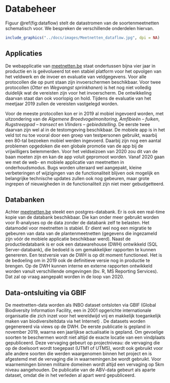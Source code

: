 # Databeheer {#h:dataontsluiting}

Figuur \@ref(fig:dataflow) stelt de datastromen van de soortenmeetnetten schematisch voor. We bespreken de verschillende onderdelen hiervan.

```r
include_graphics("../docs/images/Meetnetten_dataflow.jpg", dpi = NA)
```


## Applicaties

De webapplicatie van [meetnetten.be](https://www.meetnetten.be) staat ondertussen bijna vier jaar in productie en is geëvolueerd tot een stabiel platform voor het opvolgen van het veldwerk en de invoer en evaluatie van veldgegevens. Voor alle protocollen die op punt staan zijn invoerschermen beschikbaar. Voor twee protocollen (*Otter* en *Wegvangst sprinkhanen*) is het nog niet volledig duidelijk wat de vereisten zijn voor het invoerscherm. De ontwikkeling daarvan staat dan ook voorlopig on hold. Tijdens de evaluatie van het meetjaar 2019 zullen de vereisten vastgelegd worden. 

Voor de meeste protocollen kon er in 2019 al mobiel ingevoerd worden, met uitzondering van de *Algemene Broedvogelmonitoring*, *Amfibieën – fuiken*, *Rugstreeppad – transect* en *Vlinders – gebiedstelling*. De eerste twee daarvan zijn wel al in de testomgeving beschikbaar. De mobiele app is in het veld tot nu toe vooral door een groep van testpersonen gebruikt, waarbij een 80-tal bezoeken mobiel werden ingevoerd. Daarbij zijn nog een aantal problemen opgedoken die een globale promotie van de app bij de vrijwilligers belemmerden. Voor het veldseizoen van 2020 zou dit van de baan moeten zijn en kan de app voluit gepromoot worden. 
Vanaf 2020 gaan we met de web- en mobiele applicatie van meetnetten in onderhoudsmodus. Bugs worden uiteraard wel aangepakt, kleine verbeteringen of wijzigingen van de functionaliteit blijven ook mogelijk en belangrijke technische updates zullen ook nog gebeuren, maar grote ingrepen of nieuwigheden in de functionaliteit zijn niet meer gebudgetteerd.

## Databanken

Achter [meetnetten.be](https://www.meetnetten.be) steekt een postgres-databank. Er is ook een real-time kopie van de databank beschikbaar. Die kan onder meer gebruikt worden voor R-analyses op de data zonder de databank zelf te belasten. Het datamodel voor meetnetten is stabiel. Er dient wel nog een migratie te gebeuren van data van de plantenmeetnetten (gegevens die ingezameld zijn vóór de mobiele applicatie beschikbaar werd).
Naast de productiedatabank is er ook een datawarehouse (DWH) ontwikkeld (SQL Server-databank), die bedoeld is om gemakkelijker rapporten te kunnen genereren. Een testversie van de DWH is op dit moment functioneel. Het is de bedoeling om in 2019 ook de definitieve versie nog in productie te brengen. Op de DWH kunnen interne en externe rapporten ontwikkeld worden vanuit verschillende omgevingen (bv. R, MS Reporting Services). Dat zal op vraag aangepakt worden in de loop van 2020. 

## Data-ontsluiting via GBIF

De meetnetten-data worden als INBO dataset ontsloten via GBIF (Global Biodiversity Information Facility, een in 2001 opgerichte internationale organisatie die zich inzet voor het wereldwijd vrij en makkelijk toegankelijk maken van biodiversiteitdata via het Internet) . De datasets worden gegenereerd via views op de DWH. De eerste publicatie is gepland in november 2019, waarna een jaarlijkse actualisatie is gepland. Om gevoelige soorten te beschermen wordt niet altijd de exacte locatie van een vindplaats gepubliceerd. Deze vervaging gebeurt op projectniveau: de vervaging die op de doelsoort wordt toegepast (UTM1 of UTM5), wordt ook gebruikt voor alle andere soorten die werden waargenomen binnen het project en is afgestemd met de vervaging die in waarnemingen.be wordt gebruikt. Voor waarnemingen binnen militaire domeinen wordt altijd een vervaging op 5km niveau aangehouden. De publicatie van de ABV-data gebeurt als aparte dataset, omdat die in het verleden al apart werd gepubliceerd.


